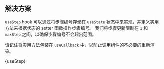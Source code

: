 

## 解决方案

`useStep` hook 可以通过将步骤编号存储在 `useState` 状态中来实现，并定义实用方法来根据状态的 setter 函数操作步骤编号。 我们将步骤更新限制在 `1` 和 `maxStep` 之间，以确保步骤编号不会超出范围。

请记住将实用方法包装在 `useCallback` 中，以防止调用组件的不必要的重新渲染。

<MDXCodeBlock>
  {useStep}
</MDXCodeBlock>
